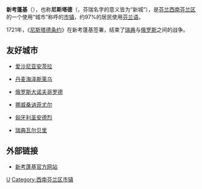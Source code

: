 {{Infobox Settlement
| name = 新考蓬基
| native_name = Uusikaupunki
| image_skyline = Uusikaupunki aerial 1.jpg
| imagesize = 250px
| image_caption = 
| image_flag = 
| image_shield = Uusikaupunki.vaakuna.svg
| pushpin_map = Finland
| pushpin_label_position = right
| subdivision_type = 国家
| subdivision_name = {{FIN}}
| subdivision_type1 = [[芬兰行政区划|行政区]]
| subdivision_name1 = [[西南芬兰区|西南芬兰区]]
| elevation_m = 
| elevation_ft = 
| area_total_km2 = 1932.72
| population_as_of = 2009年
| population_total = 15875
| population_density_km2 = auto
| timezone = [[EET|EET]]
| utc_offset = +2
| timezone_DST = [[EEST|EEST]]
| utc_offset_DST = +3
| latd = 60
| latm = 48
| lats = 
| latNS = N
| longd = 21
| longm = 25
| longs = 
| longEW = E
| website =  
}}
'''新考蓬基'''（{{lang-fi|Uusikaupunki}}），也称'''尼斯塔德'''（{{lang-sv|Nystad}}，芬瑞名字的意义皆为“新城”），是[[芬兰|芬兰]][[西南芬兰区|西南芬兰区]]的一个使用“城市”称呼的[[芬兰市镇|市镇]]，约97%的居民使用[[芬兰语|芬兰语]]。

1721年，《[[尼斯塔德条约|尼斯塔德条约]]》在新考蓬基签署，结束了[[瑞典|瑞典]]与[[俄罗斯|俄罗斯]]之间的战争。

== 友好城市 ==
* {{flagicon|Estonia}}[[爱沙尼亚|爱沙尼亚]][[安茨拉_(市鎮)|安茨拉]]
* {{flagicon|Denmark}}[[丹麦|丹麦]][[海泽斯莱乌自治市|海泽斯莱乌]]
* {{flagicon|Russia}}[[俄罗斯|俄罗斯]][[大诺夫哥罗德|大诺夫哥罗德]]
* {{flagicon|Norway}}[[挪威|挪威]][[桑讷菲尤尔|桑讷菲尤尔]]
* {{flagicon|Hungary}}[[匈牙利|匈牙利]][[圣安德烈_(匈牙利)|圣安德烈]]
* {{flagicon|Sweden}}[[瑞典|瑞典]][[瓦尔贝里|瓦尔贝里]]

== 外部链接 ==
* [http://www.uusikaupunki.fi 新考蓬基官方网站] {{Wayback|url=http://www.uusikaupunki.fi/ |date=20210305224310 }}

{{Finland-stub}}

[[Category:芬兰城市|U]]
[[Category:西南芬兰区市镇|Category:西南芬兰区市镇]]